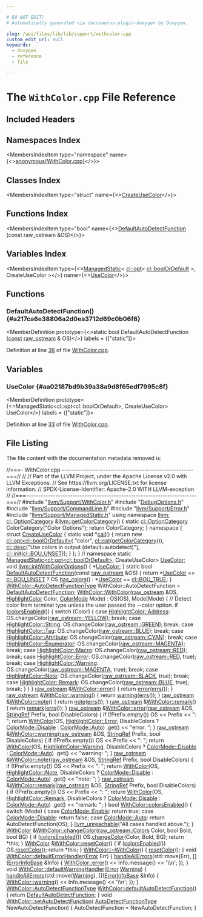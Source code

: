 ```yaml
---

# DO NOT EDIT!
# Automatically generated via docusaurus-plugin-doxygen by Doxygen.

slug: /api/files/lib/lib/support/withcolor-cpp
custom_edit_url: null
keywords:
  - doxygen
  - reference
  - file

---
```





# The `WithColor.cpp` File Reference

<DoxygenPage pluginConfig={pluginConfig}>



## Included Headers

<IncludesList>
<IncludesListItem
  filePath="llvm/Support/WithColor.h"
  permalink="/docs/api/files/include/include/llvm/include/llvm/support/withcolor-h"
  isLocal="true" />
<IncludesListItem
  filePath="DebugOptions.h"
  permalink="/docs/api/files/lib/lib/support/debugoptions-h"
  isLocal="true" />
<IncludesListItem
  filePath="llvm/Support/CommandLine.h"
  permalink="/docs/api/files/include/include/llvm/include/llvm/support/commandline-h"
  isLocal="true" />
<IncludesListItem
  filePath="llvm/Support/Error.h"
  permalink="/docs/api/files/include/include/llvm/include/llvm/support/error-h"
  isLocal="true" />
<IncludesListItem
  filePath="llvm/Support/ManagedStatic.h"
  permalink="/docs/api/files/include/include/llvm/include/llvm/support/managedstatic-h"
  isLocal="true" />
</IncludesList>

## Namespaces Index

<MembersIndex>

<MembersIndexItem
  type="namespace"
  name={<><a href="/docs/api/namespaces/anonymous-withcolor-cpp-">anonymous&#123;WithColor.cpp&#125;</a></>}>
</MembersIndexItem>

</MembersIndex>

## Classes Index

<MembersIndex>

<MembersIndexItem
  type="struct"
  name={<><a href="/docs/api/structs/anonymous-namespace-withcolor-cpp-/createusecolor">CreateUseColor</a></>}>
</MembersIndexItem>

</MembersIndex>

## Functions Index

<MembersIndex>

<MembersIndexItem
  type="bool"
  name={<><a href="#a217ca6e38806a2d0ea3712d69c0b06f6">DefaultAutoDetectFunction</a> (const raw&#95;ostream &amp;OS)</>}>
</MembersIndexItem>

</MembersIndex>

## Variables Index

<MembersIndex>

<MembersIndexItem
  type={<><a href="/docs/api/classes/llvm/managedstatic">ManagedStatic</a>&lt; <a href="/docs/api/classes/llvm/cl/opt">cl::opt</a>&lt; <a href="/docs/api/namespaces/llvm/cl/#a9241f2e42b7587b123c885d7a659ad44">cl::boolOrDefault</a> &gt;, CreateUseColor &gt;</>}
  name={<><a href="#aa02187bd9b39a38a9d8f65edf7995c8f">UseColor</a></>}>
</MembersIndexItem>

</MembersIndex>


<SectionDefinition>

## Functions

### DefaultAutoDetectFunction() {#a217ca6e38806a2d0ea3712d69c0b06f6}

<MemberDefinition
  prototype={<>static bool DefaultAutoDetectFunction (<a href="/docs/api/files/lib/lib/target/lib/target/aarch64/aarch64promoteconstant-cpp/#a90f8350fecae261c25be85d38b451bff">const</a> <a href="/docs/api/classes/llvm/raw-ostream">raw&#95;ostream</a> &amp; OS)</>}
  labels = {["static"]}>

Definition at line <a href="#l00036">36</a> of file <a href="/docs/api/files/lib/lib/support/withcolor-cpp">WithColor.cpp</a>.
</MemberDefinition>

</SectionDefinition>

<SectionDefinition>

## Variables

### UseColor {#aa02187bd9b39a38a9d8f65edf7995c8f}

<MemberDefinition
  prototype={<>ManagedStatic&lt;cl::opt&lt;cl::boolOrDefault&gt;, CreateUseColor&gt; UseColor</>}
  labels = {["static"]}>

Definition at line <a href="#l00033">33</a> of file <a href="/docs/api/files/lib/lib/support/withcolor-cpp">WithColor.cpp</a>.
</MemberDefinition>

</SectionDefinition>

## File Listing

The file content with the documentation metadata removed is:

<ProgramListing>

<Link id="l00001" /><CodeLine lineNumber="1"><span class="doxyHighlightComment">//===- WithColor.cpp ------------------------------------------------------===//</span></CodeLine>
<Link id="l00002" /><CodeLine lineNumber="2"><span class="doxyHighlightComment">//</span></CodeLine>
<Link id="l00003" /><CodeLine lineNumber="3"><span class="doxyHighlightComment">// Part of the LLVM Project, under the Apache License v2.0 with LLVM Exceptions.</span></CodeLine>
<Link id="l00004" /><CodeLine lineNumber="4"><span class="doxyHighlightComment">// See https://llvm.org/LICENSE.txt for license information.</span></CodeLine>
<Link id="l00005" /><CodeLine lineNumber="5"><span class="doxyHighlightComment">// SPDX-License-Identifier: Apache-2.0 WITH LLVM-exception</span></CodeLine>
<Link id="l00006" /><CodeLine lineNumber="6"><span class="doxyHighlightComment">//</span></CodeLine>
<Link id="l00007" /><CodeLine lineNumber="7"><span class="doxyHighlightComment">//===----------------------------------------------------------------------===//</span></CodeLine>
<Link id="l00008" /><CodeLine lineNumber="8"></CodeLine>
<Link id="l00009" /><CodeLine lineNumber="9"><span class="doxyHighlightPreprocessor">#include &quot;<a href="/docs/api/files/include/include/llvm/include/llvm/support/withcolor-h">llvm/Support/WithColor.h</a>&quot;</span></CodeLine>
<Link id="l00010" /><CodeLine lineNumber="10"></CodeLine>
<Link id="l00011" /><CodeLine lineNumber="11"><span class="doxyHighlightPreprocessor">#include &quot;<a href="/docs/api/files/lib/lib/support/debugoptions-h">DebugOptions.h</a>&quot;</span></CodeLine>
<Link id="l00012" /><CodeLine lineNumber="12"></CodeLine>
<Link id="l00013" /><CodeLine lineNumber="13"><span class="doxyHighlightPreprocessor">#include &quot;<a href="/docs/api/files/include/include/llvm/include/llvm/support/commandline-h">llvm/Support/CommandLine.h</a>&quot;</span></CodeLine>
<Link id="l00014" /><CodeLine lineNumber="14"><span class="doxyHighlightPreprocessor">#include &quot;<a href="/docs/api/files/include/include/llvm/include/llvm/support/error-h">llvm/Support/Error.h</a>&quot;</span></CodeLine>
<Link id="l00015" /><CodeLine lineNumber="15"><span class="doxyHighlightPreprocessor">#include &quot;<a href="/docs/api/files/include/include/llvm/include/llvm/support/managedstatic-h">llvm/Support/ManagedStatic.h</a>&quot;</span></CodeLine>
<Link id="l00016" /><CodeLine lineNumber="16"></CodeLine>
<Link id="l00017" /><CodeLine lineNumber="17"><span class="doxyHighlightKeyword">using namespace </span><span class="doxyHighlight"><a href="/docs/api/namespaces/llvm">llvm</a>;</span></CodeLine>
<Link id="l00018" /><CodeLine lineNumber="18"></CodeLine>
<Link id="l00019" /><CodeLine lineNumber="19" lineLink="/docs/api/namespaces/llvm/#a34af77dee4cbfea71a87d6a6e7a6acd1"><span class="doxyHighlight"><a href="/docs/api/classes/llvm/cl/optioncategory">cl::OptionCategory</a> &amp;<a href="/docs/api/namespaces/llvm/#a34af77dee4cbfea71a87d6a6e7a6acd1">llvm::getColorCategory</a>() &#123;</span></CodeLine>
<Link id="l00020" /><CodeLine lineNumber="20"><span class="doxyHighlight">  </span><span class="doxyHighlightKeyword">static</span><span class="doxyHighlight"> <a href="/docs/api/classes/llvm/cl/optioncategory">cl::OptionCategory</a> ColorCategory(</span><span class="doxyHighlightStringLiteral">&quot;Color Options&quot;</span><span class="doxyHighlight">);</span></CodeLine>
<Link id="l00021" /><CodeLine lineNumber="21"><span class="doxyHighlight">  </span><span class="doxyHighlightKeywordFlow">return</span><span class="doxyHighlight"> ColorCategory;</span></CodeLine>
<Link id="l00022" /><CodeLine lineNumber="22"><span class="doxyHighlight">&#125;</span></CodeLine>
<Link id="l00023" /><CodeLine lineNumber="23" lineLink="/docs/api/namespaces/anonymous-withcolor-cpp-"><span class="doxyHighlightKeyword">namespace </span><span class="doxyHighlight">&#123;</span></CodeLine>
<Link id="l00024" /><CodeLine lineNumber="24" lineLink="/docs/api/structs/anonymous-namespace-withcolor-cpp-/createusecolor"><span class="doxyHighlightKeyword">struct </span><span class="doxyHighlight"><a href="/docs/api/structs/anonymous-namespace-withcolor-cpp-/createusecolor">CreateUseColor</a> &#123;</span></CodeLine>
<Link id="l00025" /><CodeLine lineNumber="25" lineLink="/docs/api/structs/anonymous-namespace-withcolor-cpp-/createusecolor/#a8b3251ad3af87589ab058b1f160914fd"><span class="doxyHighlight">  </span><span class="doxyHighlightKeyword">static</span><span class="doxyHighlight"> </span><span class="doxyHighlightKeywordType">void</span><span class="doxyHighlight"> &#42;<a href="/docs/api/structs/anonymous-namespace-withcolor-cpp-/createusecolor/#a8b3251ad3af87589ab058b1f160914fd">call</a>() &#123;</span></CodeLine>
<Link id="l00026" /><CodeLine lineNumber="26"><span class="doxyHighlight">    </span><span class="doxyHighlightKeywordFlow">return</span><span class="doxyHighlight"> </span><span class="doxyHighlightKeyword">new</span><span class="doxyHighlight"> <a href="/docs/api/classes/llvm/cl/opt">cl::opt&lt;cl::boolOrDefault&gt;</a>(</span></CodeLine>
<Link id="l00027" /><CodeLine lineNumber="27"><span class="doxyHighlight">        </span><span class="doxyHighlightStringLiteral">&quot;color&quot;</span><span class="doxyHighlight">, <a href="/docs/api/structs/llvm/cl/cat">cl::cat</a>(<a href="/docs/api/namespaces/llvm/#a34af77dee4cbfea71a87d6a6e7a6acd1">getColorCategory</a>()),</span></CodeLine>
<Link id="l00028" /><CodeLine lineNumber="28"><span class="doxyHighlight">        <a href="/docs/api/structs/llvm/cl/desc">cl::desc</a>(</span><span class="doxyHighlightStringLiteral">&quot;Use colors in output (default=autodetect)&quot;</span><span class="doxyHighlight">),</span></CodeLine>
<Link id="l00029" /><CodeLine lineNumber="29"><span class="doxyHighlight">        <a href="/docs/api/namespaces/llvm/cl/#ac12e6a8f3a1b511f0dee2ed6de0ae806">cl::init</a>(<a href="/docs/api/namespaces/llvm/cl/#a9241f2e42b7587b123c885d7a659ad44aa5bd521ebe67ddf0e90f1a9e540a6d43">cl::BOU&#95;UNSET</a>));</span></CodeLine>
<Link id="l00030" /><CodeLine lineNumber="30"><span class="doxyHighlight">  &#125;</span></CodeLine>
<Link id="l00031" /><CodeLine lineNumber="31"><span class="doxyHighlight">&#125;;</span></CodeLine>
<Link id="l00032" /><CodeLine lineNumber="32"><span class="doxyHighlight">&#125; </span><span class="doxyHighlightComment">// namespace</span></CodeLine>
<Link id="l00033" /><CodeLine lineNumber="33" lineLink="#aa02187bd9b39a38a9d8f65edf7995c8f"><span class="doxyHighlightKeyword">static</span><span class="doxyHighlight"> <a href="/docs/api/classes/llvm/managedstatic">ManagedStatic&lt;cl::opt&lt;cl::boolOrDefault&gt;</a>, CreateUseColor&gt; <a href="#aa02187bd9b39a38a9d8f65edf7995c8f">UseColor</a>;</span></CodeLine>
<Link id="l00034" /><CodeLine lineNumber="34" lineLink="/docs/api/namespaces/llvm/#a0739379f5a2348f4a22afcfa79f7a41b"><span class="doxyHighlightKeywordType">void</span><span class="doxyHighlight"> <a href="/docs/api/namespaces/llvm/#a0739379f5a2348f4a22afcfa79f7a41b">llvm::initWithColorOptions</a>() &#123; &#42;<a href="#aa02187bd9b39a38a9d8f65edf7995c8f">UseColor</a>; &#125;</span></CodeLine>
<Link id="l00035" /><CodeLine lineNumber="35"></CodeLine>
<Link id="l00036" /><CodeLine lineNumber="36" lineLink="#a217ca6e38806a2d0ea3712d69c0b06f6"><span class="doxyHighlightKeyword">static</span><span class="doxyHighlight"> </span><span class="doxyHighlightKeywordType">bool</span><span class="doxyHighlight"> <a href="#a217ca6e38806a2d0ea3712d69c0b06f6">DefaultAutoDetectFunction</a>(</span><span class="doxyHighlightKeyword">const</span><span class="doxyHighlight"> <a href="/docs/api/classes/llvm/raw-ostream">raw&#95;ostream</a> &amp;OS) &#123;</span></CodeLine>
<Link id="l00037" /><CodeLine lineNumber="37"><span class="doxyHighlight">  </span><span class="doxyHighlightKeywordFlow">return</span><span class="doxyHighlight"> &#42;<a href="#aa02187bd9b39a38a9d8f65edf7995c8f">UseColor</a> == <a href="/docs/api/namespaces/llvm/cl/#a9241f2e42b7587b123c885d7a659ad44aa5bd521ebe67ddf0e90f1a9e540a6d43">cl::BOU&#95;UNSET</a> ? OS.<a href="/docs/api/classes/llvm/raw-ostream/#ae5c85e2158de685ed0c287a13c07ea49">has&#95;colors</a>()</span></CodeLine>
<Link id="l00038" /><CodeLine lineNumber="38"><span class="doxyHighlight">                                    : &#42;<a href="#aa02187bd9b39a38a9d8f65edf7995c8f">UseColor</a> == <a href="/docs/api/namespaces/llvm/cl/#a9241f2e42b7587b123c885d7a659ad44ad7c4bd83c337c86d34f6c2d8eba1e736">cl::BOU&#95;TRUE</a>;</span></CodeLine>
<Link id="l00039" /><CodeLine lineNumber="39"><span class="doxyHighlight">&#125;</span></CodeLine>
<Link id="l00040" /><CodeLine lineNumber="40"></CodeLine>
<Link id="l00041" /><CodeLine lineNumber="41"><span class="doxyHighlight"><a href="/docs/api/classes/llvm/withcolor/#a5f76e2d718b584bd59ec66a543c72751">WithColor::AutoDetectFunctionType</a> WithColor::AutoDetectFunction =</span></CodeLine>
<Link id="l00042" /><CodeLine lineNumber="42"><span class="doxyHighlight">    <a href="#a217ca6e38806a2d0ea3712d69c0b06f6">DefaultAutoDetectFunction</a>;</span></CodeLine>
<Link id="l00043" /><CodeLine lineNumber="43"></CodeLine>
<Link id="l00044" /><CodeLine lineNumber="44" lineLink="/docs/api/classes/llvm/withcolor/#a0b7d62735f94b418859340f4949299bf"><span class="doxyHighlight"><a href="/docs/api/classes/llvm/withcolor/#a0b7d62735f94b418859340f4949299bf">WithColor::WithColor</a>(<a href="/docs/api/classes/llvm/raw-ostream">raw&#95;ostream</a> &amp;OS, <a href="/docs/api/namespaces/llvm/#ac226f3d2b9ca090171a8e0a8cb92c343">HighlightColor</a> Color, <a href="/docs/api/namespaces/llvm/#afdccf3ff7a8dfaa084b07c1fb417bbe2">ColorMode</a> Mode)</span></CodeLine>
<Link id="l00045" /><CodeLine lineNumber="45"><span class="doxyHighlight">    : OS(OS), Mode(Mode) &#123;</span></CodeLine>
<Link id="l00046" /><CodeLine lineNumber="46"><span class="doxyHighlight">  </span><span class="doxyHighlightComment">// Detect color from terminal type unless the user passed the --color option.</span></CodeLine>
<Link id="l00047" /><CodeLine lineNumber="47"><span class="doxyHighlight">  </span><span class="doxyHighlightKeywordFlow">if</span><span class="doxyHighlight"> (<a href="/docs/api/classes/llvm/withcolor/#a119ef8d948bd6e2bf01db3c5e6b772f7">colorsEnabled</a>()) &#123;</span></CodeLine>
<Link id="l00048" /><CodeLine lineNumber="48"><span class="doxyHighlight">    </span><span class="doxyHighlightKeywordFlow">switch</span><span class="doxyHighlight"> (Color) &#123;</span></CodeLine>
<Link id="l00049" /><CodeLine lineNumber="49"><span class="doxyHighlight">    </span><span class="doxyHighlightKeywordFlow">case</span><span class="doxyHighlight"> <a href="/docs/api/namespaces/llvm/#ac226f3d2b9ca090171a8e0a8cb92c343add7bf230fde8d4836917806aff6a6b27">HighlightColor::Address</a>:</span></CodeLine>
<Link id="l00050" /><CodeLine lineNumber="50"><span class="doxyHighlight">      OS.changeColor(<a href="/docs/api/classes/llvm/raw-ostream/#a026561b02ba397a040ff1e681d2fb0ae">raw&#95;ostream::YELLOW</a>);</span></CodeLine>
<Link id="l00051" /><CodeLine lineNumber="51"><span class="doxyHighlight">      </span><span class="doxyHighlightKeywordFlow">break</span><span class="doxyHighlight">;</span></CodeLine>
<Link id="l00052" /><CodeLine lineNumber="52"><span class="doxyHighlight">    </span><span class="doxyHighlightKeywordFlow">case</span><span class="doxyHighlight"> <a href="/docs/api/namespaces/llvm/#ac226f3d2b9ca090171a8e0a8cb92c343a27118326006d3829667a400ad23d5d98">HighlightColor::String</a>:</span></CodeLine>
<Link id="l00053" /><CodeLine lineNumber="53"><span class="doxyHighlight">      OS.changeColor(<a href="/docs/api/classes/llvm/raw-ostream/#ae56223ff7592f05301a6b496ae46299c">raw&#95;ostream::GREEN</a>);</span></CodeLine>
<Link id="l00054" /><CodeLine lineNumber="54"><span class="doxyHighlight">      </span><span class="doxyHighlightKeywordFlow">break</span><span class="doxyHighlight">;</span></CodeLine>
<Link id="l00055" /><CodeLine lineNumber="55"><span class="doxyHighlight">    </span><span class="doxyHighlightKeywordFlow">case</span><span class="doxyHighlight"> <a href="/docs/api/namespaces/llvm/#ac226f3d2b9ca090171a8e0a8cb92c343ac101058e7ea21bbbf2a5ac893088e90b">HighlightColor::Tag</a>:</span></CodeLine>
<Link id="l00056" /><CodeLine lineNumber="56"><span class="doxyHighlight">      OS.changeColor(<a href="/docs/api/classes/llvm/raw-ostream/#a63c9d9dc86ce5675ba81e57258408628">raw&#95;ostream::BLUE</a>);</span></CodeLine>
<Link id="l00057" /><CodeLine lineNumber="57"><span class="doxyHighlight">      </span><span class="doxyHighlightKeywordFlow">break</span><span class="doxyHighlight">;</span></CodeLine>
<Link id="l00058" /><CodeLine lineNumber="58"><span class="doxyHighlight">    </span><span class="doxyHighlightKeywordFlow">case</span><span class="doxyHighlight"> <a href="/docs/api/namespaces/llvm/#ac226f3d2b9ca090171a8e0a8cb92c343af2bbdf9f72c085adc4d0404e370f0f4c">HighlightColor::Attribute</a>:</span></CodeLine>
<Link id="l00059" /><CodeLine lineNumber="59"><span class="doxyHighlight">      OS.changeColor(<a href="/docs/api/classes/llvm/raw-ostream/#a1b89c1fc567cf8889baeccead5083434">raw&#95;ostream::CYAN</a>);</span></CodeLine>
<Link id="l00060" /><CodeLine lineNumber="60"><span class="doxyHighlight">      </span><span class="doxyHighlightKeywordFlow">break</span><span class="doxyHighlight">;</span></CodeLine>
<Link id="l00061" /><CodeLine lineNumber="61"><span class="doxyHighlight">    </span><span class="doxyHighlightKeywordFlow">case</span><span class="doxyHighlight"> <a href="/docs/api/namespaces/llvm/#ac226f3d2b9ca090171a8e0a8cb92c343a30309b565fa53a27f30668e22f7cf058">HighlightColor::Enumerator</a>:</span></CodeLine>
<Link id="l00062" /><CodeLine lineNumber="62"><span class="doxyHighlight">      OS.changeColor(<a href="/docs/api/classes/llvm/raw-ostream/#abab3a5904ddc74e76f0a8021d383866f">raw&#95;ostream::MAGENTA</a>);</span></CodeLine>
<Link id="l00063" /><CodeLine lineNumber="63"><span class="doxyHighlight">      </span><span class="doxyHighlightKeywordFlow">break</span><span class="doxyHighlight">;</span></CodeLine>
<Link id="l00064" /><CodeLine lineNumber="64"><span class="doxyHighlight">    </span><span class="doxyHighlightKeywordFlow">case</span><span class="doxyHighlight"> <a href="/docs/api/namespaces/llvm/#ac226f3d2b9ca090171a8e0a8cb92c343a4374cf34c5d58482ffae982196bd2114">HighlightColor::Macro</a>:</span></CodeLine>
<Link id="l00065" /><CodeLine lineNumber="65"><span class="doxyHighlight">      OS.changeColor(<a href="/docs/api/classes/llvm/raw-ostream/#ae7b7856e1bc7aea739f05e4d65d5276b">raw&#95;ostream::RED</a>);</span></CodeLine>
<Link id="l00066" /><CodeLine lineNumber="66"><span class="doxyHighlight">      </span><span class="doxyHighlightKeywordFlow">break</span><span class="doxyHighlight">;</span></CodeLine>
<Link id="l00067" /><CodeLine lineNumber="67"><span class="doxyHighlight">    </span><span class="doxyHighlightKeywordFlow">case</span><span class="doxyHighlight"> <a href="/docs/api/namespaces/llvm/#ac226f3d2b9ca090171a8e0a8cb92c343a902b0d55fddef6f8d651fe1035b7d4bd">HighlightColor::Error</a>:</span></CodeLine>
<Link id="l00068" /><CodeLine lineNumber="68"><span class="doxyHighlight">      OS.changeColor(<a href="/docs/api/classes/llvm/raw-ostream/#ae7b7856e1bc7aea739f05e4d65d5276b">raw&#95;ostream::RED</a>, </span><span class="doxyHighlightKeyword">true</span><span class="doxyHighlight">);</span></CodeLine>
<Link id="l00069" /><CodeLine lineNumber="69"><span class="doxyHighlight">      </span><span class="doxyHighlightKeywordFlow">break</span><span class="doxyHighlight">;</span></CodeLine>
<Link id="l00070" /><CodeLine lineNumber="70"><span class="doxyHighlight">    </span><span class="doxyHighlightKeywordFlow">case</span><span class="doxyHighlight"> <a href="/docs/api/namespaces/llvm/#ac226f3d2b9ca090171a8e0a8cb92c343a0eaadb4fcb48a0a0ed7bc9868be9fbaa">HighlightColor::Warning</a>:</span></CodeLine>
<Link id="l00071" /><CodeLine lineNumber="71"><span class="doxyHighlight">      OS.changeColor(<a href="/docs/api/classes/llvm/raw-ostream/#abab3a5904ddc74e76f0a8021d383866f">raw&#95;ostream::MAGENTA</a>, </span><span class="doxyHighlightKeyword">true</span><span class="doxyHighlight">);</span></CodeLine>
<Link id="l00072" /><CodeLine lineNumber="72"><span class="doxyHighlight">      </span><span class="doxyHighlightKeywordFlow">break</span><span class="doxyHighlight">;</span></CodeLine>
<Link id="l00073" /><CodeLine lineNumber="73"><span class="doxyHighlight">    </span><span class="doxyHighlightKeywordFlow">case</span><span class="doxyHighlight"> <a href="/docs/api/namespaces/llvm/#ac226f3d2b9ca090171a8e0a8cb92c343a3b0649c72650c313a357338dcdfb64ec">HighlightColor::Note</a>:</span></CodeLine>
<Link id="l00074" /><CodeLine lineNumber="74"><span class="doxyHighlight">      OS.changeColor(<a href="/docs/api/classes/llvm/raw-ostream/#ad7fa72c34a893a70df723e8c90410864">raw&#95;ostream::BLACK</a>, </span><span class="doxyHighlightKeyword">true</span><span class="doxyHighlight">);</span></CodeLine>
<Link id="l00075" /><CodeLine lineNumber="75"><span class="doxyHighlight">      </span><span class="doxyHighlightKeywordFlow">break</span><span class="doxyHighlight">;</span></CodeLine>
<Link id="l00076" /><CodeLine lineNumber="76"><span class="doxyHighlight">    </span><span class="doxyHighlightKeywordFlow">case</span><span class="doxyHighlight"> <a href="/docs/api/namespaces/llvm/#ac226f3d2b9ca090171a8e0a8cb92c343a91921ada405fd6ba65dff028df047cb6">HighlightColor::Remark</a>:</span></CodeLine>
<Link id="l00077" /><CodeLine lineNumber="77"><span class="doxyHighlight">      OS.changeColor(<a href="/docs/api/classes/llvm/raw-ostream/#a63c9d9dc86ce5675ba81e57258408628">raw&#95;ostream::BLUE</a>, </span><span class="doxyHighlightKeyword">true</span><span class="doxyHighlight">);</span></CodeLine>
<Link id="l00078" /><CodeLine lineNumber="78"><span class="doxyHighlight">      </span><span class="doxyHighlightKeywordFlow">break</span><span class="doxyHighlight">;</span></CodeLine>
<Link id="l00079" /><CodeLine lineNumber="79"><span class="doxyHighlight">    &#125;</span></CodeLine>
<Link id="l00080" /><CodeLine lineNumber="80"><span class="doxyHighlight">  &#125;</span></CodeLine>
<Link id="l00081" /><CodeLine lineNumber="81"><span class="doxyHighlight">&#125;</span></CodeLine>
<Link id="l00082" /><CodeLine lineNumber="82"></CodeLine>
<Link id="l00083" /><CodeLine lineNumber="83" lineLink="/docs/api/classes/llvm/withcolor/#a59d59f7f8aa89b08f44ad6a87e8ebb1a"><span class="doxyHighlight"><a href="/docs/api/classes/llvm/raw-ostream">raw&#95;ostream</a> &amp;<a href="/docs/api/classes/llvm/withcolor/#a59d59f7f8aa89b08f44ad6a87e8ebb1a">WithColor::error</a>() &#123; </span><span class="doxyHighlightKeywordFlow">return</span><span class="doxyHighlight"> <a href="/docs/api/classes/llvm/withcolor/#a59d59f7f8aa89b08f44ad6a87e8ebb1a">error</a>(<a href="/docs/api/namespaces/llvm/#a9a7b5c68c90f85baaedaa854cc5002cc">errs</a>()); &#125;</span></CodeLine>
<Link id="l00084" /><CodeLine lineNumber="84"></CodeLine>
<Link id="l00085" /><CodeLine lineNumber="85" lineLink="/docs/api/classes/llvm/withcolor/#a237ad6eae22f6b2746a542c02d309a5b"><span class="doxyHighlight"><a href="/docs/api/classes/llvm/raw-ostream">raw&#95;ostream</a> &amp;<a href="/docs/api/classes/llvm/withcolor/#a237ad6eae22f6b2746a542c02d309a5b">WithColor::warning</a>() &#123; </span><span class="doxyHighlightKeywordFlow">return</span><span class="doxyHighlight"> <a href="/docs/api/classes/llvm/withcolor/#a237ad6eae22f6b2746a542c02d309a5b">warning</a>(<a href="/docs/api/namespaces/llvm/#a9a7b5c68c90f85baaedaa854cc5002cc">errs</a>()); &#125;</span></CodeLine>
<Link id="l00086" /><CodeLine lineNumber="86"></CodeLine>
<Link id="l00087" /><CodeLine lineNumber="87" lineLink="/docs/api/classes/llvm/withcolor/#ab5313a760f20fc53b44cc8dbabfd1ae1"><span class="doxyHighlight"><a href="/docs/api/classes/llvm/raw-ostream">raw&#95;ostream</a> &amp;<a href="/docs/api/classes/llvm/withcolor/#ab5313a760f20fc53b44cc8dbabfd1ae1">WithColor::note</a>() &#123; </span><span class="doxyHighlightKeywordFlow">return</span><span class="doxyHighlight"> <a href="/docs/api/classes/llvm/withcolor/#ab5313a760f20fc53b44cc8dbabfd1ae1">note</a>(<a href="/docs/api/namespaces/llvm/#a9a7b5c68c90f85baaedaa854cc5002cc">errs</a>()); &#125;</span></CodeLine>
<Link id="l00088" /><CodeLine lineNumber="88"></CodeLine>
<Link id="l00089" /><CodeLine lineNumber="89" lineLink="/docs/api/classes/llvm/withcolor/#afdcd08052180c0b87e06a2808b062c01"><span class="doxyHighlight"><a href="/docs/api/classes/llvm/raw-ostream">raw&#95;ostream</a> &amp;<a href="/docs/api/classes/llvm/withcolor/#afdcd08052180c0b87e06a2808b062c01">WithColor::remark</a>() &#123; </span><span class="doxyHighlightKeywordFlow">return</span><span class="doxyHighlight"> <a href="/docs/api/classes/llvm/withcolor/#afdcd08052180c0b87e06a2808b062c01">remark</a>(<a href="/docs/api/namespaces/llvm/#a9a7b5c68c90f85baaedaa854cc5002cc">errs</a>()); &#125;</span></CodeLine>
<Link id="l00090" /><CodeLine lineNumber="90"></CodeLine>
<Link id="l00091" /><CodeLine lineNumber="91" lineLink="/docs/api/classes/llvm/withcolor/#a5254e7538d6a07134ed56800efc14a39"><span class="doxyHighlight"><a href="/docs/api/classes/llvm/raw-ostream">raw&#95;ostream</a> &amp;<a href="/docs/api/classes/llvm/withcolor/#a59d59f7f8aa89b08f44ad6a87e8ebb1a">WithColor::error</a>(<a href="/docs/api/classes/llvm/raw-ostream">raw&#95;ostream</a> &amp;OS, <a href="/docs/api/classes/llvm/stringref">StringRef</a> Prefix,</span></CodeLine>
<Link id="l00092" /><CodeLine lineNumber="92"><span class="doxyHighlight">                              </span><span class="doxyHighlightKeywordType">bool</span><span class="doxyHighlight"> DisableColors) &#123;</span></CodeLine>
<Link id="l00093" /><CodeLine lineNumber="93"><span class="doxyHighlight">  </span><span class="doxyHighlightKeywordFlow">if</span><span class="doxyHighlight"> (!Prefix.empty())</span></CodeLine>
<Link id="l00094" /><CodeLine lineNumber="94"><span class="doxyHighlight">    OS &lt;&lt; Prefix &lt;&lt; </span><span class="doxyHighlightStringLiteral">&quot;: &quot;</span><span class="doxyHighlight">;</span></CodeLine>
<Link id="l00095" /><CodeLine lineNumber="95"><span class="doxyHighlight">  </span><span class="doxyHighlightKeywordFlow">return</span><span class="doxyHighlight"> <a href="/docs/api/classes/llvm/withcolor/#a0b7d62735f94b418859340f4949299bf">WithColor</a>(OS, <a href="/docs/api/namespaces/llvm/#ac226f3d2b9ca090171a8e0a8cb92c343a902b0d55fddef6f8d651fe1035b7d4bd">HighlightColor::Error</a>,</span></CodeLine>
<Link id="l00096" /><CodeLine lineNumber="96"><span class="doxyHighlight">                   DisableColors ? <a href="/docs/api/namespaces/llvm/#afdccf3ff7a8dfaa084b07c1fb417bbe2abcfaccebf745acfd5e75351095a5394a">ColorMode::Disable</a> : <a href="/docs/api/namespaces/llvm/#afdccf3ff7a8dfaa084b07c1fb417bbe2a06b9281e396db002010bde1de57262eb">ColorMode::Auto</a>)</span></CodeLine>
<Link id="l00097" /><CodeLine lineNumber="97"><span class="doxyHighlight">             .get()</span></CodeLine>
<Link id="l00098" /><CodeLine lineNumber="98"><span class="doxyHighlight">         &lt;&lt; </span><span class="doxyHighlightStringLiteral">&quot;error: &quot;</span><span class="doxyHighlight">;</span></CodeLine>
<Link id="l00099" /><CodeLine lineNumber="99"><span class="doxyHighlight">&#125;</span></CodeLine>
<Link id="l00100" /><CodeLine lineNumber="100"></CodeLine>
<Link id="l00101" /><CodeLine lineNumber="101" lineLink="/docs/api/classes/llvm/withcolor/#ade51780899828c5352637d84d847a2b1"><span class="doxyHighlight"><a href="/docs/api/classes/llvm/raw-ostream">raw&#95;ostream</a> &amp;<a href="/docs/api/classes/llvm/withcolor/#a237ad6eae22f6b2746a542c02d309a5b">WithColor::warning</a>(<a href="/docs/api/classes/llvm/raw-ostream">raw&#95;ostream</a> &amp;OS, <a href="/docs/api/classes/llvm/stringref">StringRef</a> Prefix,</span></CodeLine>
<Link id="l00102" /><CodeLine lineNumber="102"><span class="doxyHighlight">                                </span><span class="doxyHighlightKeywordType">bool</span><span class="doxyHighlight"> DisableColors) &#123;</span></CodeLine>
<Link id="l00103" /><CodeLine lineNumber="103"><span class="doxyHighlight">  </span><span class="doxyHighlightKeywordFlow">if</span><span class="doxyHighlight"> (!Prefix.empty())</span></CodeLine>
<Link id="l00104" /><CodeLine lineNumber="104"><span class="doxyHighlight">    OS &lt;&lt; Prefix &lt;&lt; </span><span class="doxyHighlightStringLiteral">&quot;: &quot;</span><span class="doxyHighlight">;</span></CodeLine>
<Link id="l00105" /><CodeLine lineNumber="105"><span class="doxyHighlight">  </span><span class="doxyHighlightKeywordFlow">return</span><span class="doxyHighlight"> <a href="/docs/api/classes/llvm/withcolor/#a0b7d62735f94b418859340f4949299bf">WithColor</a>(OS, <a href="/docs/api/namespaces/llvm/#ac226f3d2b9ca090171a8e0a8cb92c343a0eaadb4fcb48a0a0ed7bc9868be9fbaa">HighlightColor::Warning</a>,</span></CodeLine>
<Link id="l00106" /><CodeLine lineNumber="106"><span class="doxyHighlight">                   DisableColors ? <a href="/docs/api/namespaces/llvm/#afdccf3ff7a8dfaa084b07c1fb417bbe2abcfaccebf745acfd5e75351095a5394a">ColorMode::Disable</a> : <a href="/docs/api/namespaces/llvm/#afdccf3ff7a8dfaa084b07c1fb417bbe2a06b9281e396db002010bde1de57262eb">ColorMode::Auto</a>)</span></CodeLine>
<Link id="l00107" /><CodeLine lineNumber="107"><span class="doxyHighlight">             .get()</span></CodeLine>
<Link id="l00108" /><CodeLine lineNumber="108"><span class="doxyHighlight">         &lt;&lt; </span><span class="doxyHighlightStringLiteral">&quot;warning: &quot;</span><span class="doxyHighlight">;</span></CodeLine>
<Link id="l00109" /><CodeLine lineNumber="109"><span class="doxyHighlight">&#125;</span></CodeLine>
<Link id="l00110" /><CodeLine lineNumber="110"></CodeLine>
<Link id="l00111" /><CodeLine lineNumber="111" lineLink="/docs/api/classes/llvm/withcolor/#a028b04cefc83e8374898708f803b0242"><span class="doxyHighlight"><a href="/docs/api/classes/llvm/raw-ostream">raw&#95;ostream</a> &amp;<a href="/docs/api/classes/llvm/withcolor/#ab5313a760f20fc53b44cc8dbabfd1ae1">WithColor::note</a>(<a href="/docs/api/classes/llvm/raw-ostream">raw&#95;ostream</a> &amp;OS, <a href="/docs/api/classes/llvm/stringref">StringRef</a> Prefix,</span></CodeLine>
<Link id="l00112" /><CodeLine lineNumber="112"><span class="doxyHighlight">                             </span><span class="doxyHighlightKeywordType">bool</span><span class="doxyHighlight"> DisableColors) &#123;</span></CodeLine>
<Link id="l00113" /><CodeLine lineNumber="113"><span class="doxyHighlight">  </span><span class="doxyHighlightKeywordFlow">if</span><span class="doxyHighlight"> (!Prefix.empty())</span></CodeLine>
<Link id="l00114" /><CodeLine lineNumber="114"><span class="doxyHighlight">    OS &lt;&lt; Prefix &lt;&lt; </span><span class="doxyHighlightStringLiteral">&quot;: &quot;</span><span class="doxyHighlight">;</span></CodeLine>
<Link id="l00115" /><CodeLine lineNumber="115"><span class="doxyHighlight">  </span><span class="doxyHighlightKeywordFlow">return</span><span class="doxyHighlight"> <a href="/docs/api/classes/llvm/withcolor/#a0b7d62735f94b418859340f4949299bf">WithColor</a>(OS, <a href="/docs/api/namespaces/llvm/#ac226f3d2b9ca090171a8e0a8cb92c343a3b0649c72650c313a357338dcdfb64ec">HighlightColor::Note</a>,</span></CodeLine>
<Link id="l00116" /><CodeLine lineNumber="116"><span class="doxyHighlight">                   DisableColors ? <a href="/docs/api/namespaces/llvm/#afdccf3ff7a8dfaa084b07c1fb417bbe2abcfaccebf745acfd5e75351095a5394a">ColorMode::Disable</a> : <a href="/docs/api/namespaces/llvm/#afdccf3ff7a8dfaa084b07c1fb417bbe2a06b9281e396db002010bde1de57262eb">ColorMode::Auto</a>)</span></CodeLine>
<Link id="l00117" /><CodeLine lineNumber="117"><span class="doxyHighlight">             .get()</span></CodeLine>
<Link id="l00118" /><CodeLine lineNumber="118"><span class="doxyHighlight">         &lt;&lt; </span><span class="doxyHighlightStringLiteral">&quot;note: &quot;</span><span class="doxyHighlight">;</span></CodeLine>
<Link id="l00119" /><CodeLine lineNumber="119"><span class="doxyHighlight">&#125;</span></CodeLine>
<Link id="l00120" /><CodeLine lineNumber="120"></CodeLine>
<Link id="l00121" /><CodeLine lineNumber="121" lineLink="/docs/api/classes/llvm/withcolor/#a9f22bc56f93bc45e4dbd5ecf1daa1746"><span class="doxyHighlight"><a href="/docs/api/classes/llvm/raw-ostream">raw&#95;ostream</a> &amp;<a href="/docs/api/classes/llvm/withcolor/#afdcd08052180c0b87e06a2808b062c01">WithColor::remark</a>(<a href="/docs/api/classes/llvm/raw-ostream">raw&#95;ostream</a> &amp;OS, <a href="/docs/api/classes/llvm/stringref">StringRef</a> Prefix,</span></CodeLine>
<Link id="l00122" /><CodeLine lineNumber="122"><span class="doxyHighlight">                               </span><span class="doxyHighlightKeywordType">bool</span><span class="doxyHighlight"> DisableColors) &#123;</span></CodeLine>
<Link id="l00123" /><CodeLine lineNumber="123"><span class="doxyHighlight">  </span><span class="doxyHighlightKeywordFlow">if</span><span class="doxyHighlight"> (!Prefix.empty())</span></CodeLine>
<Link id="l00124" /><CodeLine lineNumber="124"><span class="doxyHighlight">    OS &lt;&lt; Prefix &lt;&lt; </span><span class="doxyHighlightStringLiteral">&quot;: &quot;</span><span class="doxyHighlight">;</span></CodeLine>
<Link id="l00125" /><CodeLine lineNumber="125"><span class="doxyHighlight">  </span><span class="doxyHighlightKeywordFlow">return</span><span class="doxyHighlight"> <a href="/docs/api/classes/llvm/withcolor/#a0b7d62735f94b418859340f4949299bf">WithColor</a>(OS, <a href="/docs/api/namespaces/llvm/#ac226f3d2b9ca090171a8e0a8cb92c343a91921ada405fd6ba65dff028df047cb6">HighlightColor::Remark</a>,</span></CodeLine>
<Link id="l00126" /><CodeLine lineNumber="126"><span class="doxyHighlight">                   DisableColors ? <a href="/docs/api/namespaces/llvm/#afdccf3ff7a8dfaa084b07c1fb417bbe2abcfaccebf745acfd5e75351095a5394a">ColorMode::Disable</a> : <a href="/docs/api/namespaces/llvm/#afdccf3ff7a8dfaa084b07c1fb417bbe2a06b9281e396db002010bde1de57262eb">ColorMode::Auto</a>)</span></CodeLine>
<Link id="l00127" /><CodeLine lineNumber="127"><span class="doxyHighlight">             .get()</span></CodeLine>
<Link id="l00128" /><CodeLine lineNumber="128"><span class="doxyHighlight">         &lt;&lt; </span><span class="doxyHighlightStringLiteral">&quot;remark: &quot;</span><span class="doxyHighlight">;</span></CodeLine>
<Link id="l00129" /><CodeLine lineNumber="129"><span class="doxyHighlight">&#125;</span></CodeLine>
<Link id="l00130" /><CodeLine lineNumber="130"></CodeLine>
<Link id="l00131" /><CodeLine lineNumber="131" lineLink="/docs/api/classes/llvm/withcolor/#a119ef8d948bd6e2bf01db3c5e6b772f7"><span class="doxyHighlightKeywordType">bool</span><span class="doxyHighlight"> <a href="/docs/api/classes/llvm/withcolor/#a119ef8d948bd6e2bf01db3c5e6b772f7">WithColor::colorsEnabled</a>() &#123;</span></CodeLine>
<Link id="l00132" /><CodeLine lineNumber="132"><span class="doxyHighlight">  </span><span class="doxyHighlightKeywordFlow">switch</span><span class="doxyHighlight"> (Mode) &#123;</span></CodeLine>
<Link id="l00133" /><CodeLine lineNumber="133"><span class="doxyHighlight">  </span><span class="doxyHighlightKeywordFlow">case</span><span class="doxyHighlight"> <a href="/docs/api/namespaces/llvm/#afdccf3ff7a8dfaa084b07c1fb417bbe2a2faec1f9f8cc7f8f40d521c4dd574f49">ColorMode::Enable</a>:</span></CodeLine>
<Link id="l00134" /><CodeLine lineNumber="134"><span class="doxyHighlight">    </span><span class="doxyHighlightKeywordFlow">return</span><span class="doxyHighlight"> </span><span class="doxyHighlightKeyword">true</span><span class="doxyHighlight">;</span></CodeLine>
<Link id="l00135" /><CodeLine lineNumber="135"><span class="doxyHighlight">  </span><span class="doxyHighlightKeywordFlow">case</span><span class="doxyHighlight"> <a href="/docs/api/namespaces/llvm/#afdccf3ff7a8dfaa084b07c1fb417bbe2abcfaccebf745acfd5e75351095a5394a">ColorMode::Disable</a>:</span></CodeLine>
<Link id="l00136" /><CodeLine lineNumber="136"><span class="doxyHighlight">    </span><span class="doxyHighlightKeywordFlow">return</span><span class="doxyHighlight"> </span><span class="doxyHighlightKeyword">false</span><span class="doxyHighlight">;</span></CodeLine>
<Link id="l00137" /><CodeLine lineNumber="137"><span class="doxyHighlight">  </span><span class="doxyHighlightKeywordFlow">case</span><span class="doxyHighlight"> <a href="/docs/api/namespaces/llvm/#afdccf3ff7a8dfaa084b07c1fb417bbe2a06b9281e396db002010bde1de57262eb">ColorMode::Auto</a>:</span></CodeLine>
<Link id="l00138" /><CodeLine lineNumber="138"><span class="doxyHighlight">    </span><span class="doxyHighlightKeywordFlow">return</span><span class="doxyHighlight"> AutoDetectFunction(OS);</span></CodeLine>
<Link id="l00139" /><CodeLine lineNumber="139"><span class="doxyHighlight">  &#125;</span></CodeLine>
<Link id="l00140" /><CodeLine lineNumber="140"><span class="doxyHighlight">  <a href="/docs/api/files/include/include/llvm/include/llvm/support/errorhandling-h/#ace243f5c25697a1107cce46626b3dc94">llvm&#95;unreachable</a>(</span><span class="doxyHighlightStringLiteral">&quot;All cases handled above.&quot;</span><span class="doxyHighlight">);</span></CodeLine>
<Link id="l00141" /><CodeLine lineNumber="141"><span class="doxyHighlight">&#125;</span></CodeLine>
<Link id="l00142" /><CodeLine lineNumber="142"></CodeLine>
<Link id="l00143" /><CodeLine lineNumber="143" lineLink="/docs/api/classes/llvm/withcolor/#a06e589e7787dc00edd3b93f2fdbe514b"><span class="doxyHighlight"><a href="/docs/api/classes/llvm/withcolor/#a0b7d62735f94b418859340f4949299bf">WithColor</a> &amp;<a href="/docs/api/classes/llvm/withcolor/#a06e589e7787dc00edd3b93f2fdbe514b">WithColor::changeColor</a>(<a href="/docs/api/classes/llvm/raw-ostream/#a1d5efc43dd5669473ac2fe47d5aaf965">raw&#95;ostream::Colors</a> Color, </span><span class="doxyHighlightKeywordType">bool</span><span class="doxyHighlight"> Bold,</span></CodeLine>
<Link id="l00144" /><CodeLine lineNumber="144"><span class="doxyHighlight">                                  </span><span class="doxyHighlightKeywordType">bool</span><span class="doxyHighlight"> BG) &#123;</span></CodeLine>
<Link id="l00145" /><CodeLine lineNumber="145"><span class="doxyHighlight">  </span><span class="doxyHighlightKeywordFlow">if</span><span class="doxyHighlight"> (<a href="/docs/api/classes/llvm/withcolor/#a119ef8d948bd6e2bf01db3c5e6b772f7">colorsEnabled</a>())</span></CodeLine>
<Link id="l00146" /><CodeLine lineNumber="146"><span class="doxyHighlight">    OS.<a href="/docs/api/classes/llvm/withcolor/#a06e589e7787dc00edd3b93f2fdbe514b">changeColor</a>(Color, Bold, BG);</span></CodeLine>
<Link id="l00147" /><CodeLine lineNumber="147"><span class="doxyHighlight">  </span><span class="doxyHighlightKeywordFlow">return</span><span class="doxyHighlight"> &#42;</span><span class="doxyHighlightKeyword">this</span><span class="doxyHighlight">;</span></CodeLine>
<Link id="l00148" /><CodeLine lineNumber="148"><span class="doxyHighlight">&#125;</span></CodeLine>
<Link id="l00149" /><CodeLine lineNumber="149"></CodeLine>
<Link id="l00150" /><CodeLine lineNumber="150" lineLink="/docs/api/classes/llvm/withcolor/#a76f42a78c2e8f8afcd4a7ca994d8a84f"><span class="doxyHighlight"><a href="/docs/api/classes/llvm/withcolor/#a0b7d62735f94b418859340f4949299bf">WithColor</a> &amp;<a href="/docs/api/classes/llvm/withcolor/#a76f42a78c2e8f8afcd4a7ca994d8a84f">WithColor::resetColor</a>() &#123;</span></CodeLine>
<Link id="l00151" /><CodeLine lineNumber="151"><span class="doxyHighlight">  </span><span class="doxyHighlightKeywordFlow">if</span><span class="doxyHighlight"> (<a href="/docs/api/classes/llvm/withcolor/#a119ef8d948bd6e2bf01db3c5e6b772f7">colorsEnabled</a>())</span></CodeLine>
<Link id="l00152" /><CodeLine lineNumber="152"><span class="doxyHighlight">    OS.<a href="/docs/api/classes/llvm/withcolor/#a76f42a78c2e8f8afcd4a7ca994d8a84f">resetColor</a>();</span></CodeLine>
<Link id="l00153" /><CodeLine lineNumber="153"><span class="doxyHighlight">  </span><span class="doxyHighlightKeywordFlow">return</span><span class="doxyHighlight"> &#42;</span><span class="doxyHighlightKeyword">this</span><span class="doxyHighlight">;</span></CodeLine>
<Link id="l00154" /><CodeLine lineNumber="154"><span class="doxyHighlight">&#125;</span></CodeLine>
<Link id="l00155" /><CodeLine lineNumber="155"></CodeLine>
<Link id="l00156" /><CodeLine lineNumber="156" lineLink="/docs/api/classes/llvm/withcolor/#a3eb6bded04ddbc54bd7b5b8ff6c827fe"><span class="doxyHighlight"><a href="/docs/api/classes/llvm/withcolor/#a3eb6bded04ddbc54bd7b5b8ff6c827fe">WithColor::~WithColor</a>() &#123; <a href="/docs/api/classes/llvm/withcolor/#a76f42a78c2e8f8afcd4a7ca994d8a84f">resetColor</a>(); &#125;</span></CodeLine>
<Link id="l00157" /><CodeLine lineNumber="157"></CodeLine>
<Link id="l00158" /><CodeLine lineNumber="158" lineLink="/docs/api/classes/llvm/withcolor/#aa125c88f5418a9e78bd9f1f20b774b08"><span class="doxyHighlightKeywordType">void</span><span class="doxyHighlight"> <a href="/docs/api/classes/llvm/withcolor/#aa125c88f5418a9e78bd9f1f20b774b08">WithColor::defaultErrorHandler</a>(<a href="/docs/api/classes/llvm/error">Error</a> Err) &#123;</span></CodeLine>
<Link id="l00159" /><CodeLine lineNumber="159"><span class="doxyHighlight">  <a href="/docs/api/namespaces/llvm/#a2aa0f5c36ac6291f5d5f2b4efd9ffe70">handleAllErrors</a>(std::move(Err), &#91;&#93;(<a href="/docs/api/classes/llvm/errorinfobase">ErrorInfoBase</a> &amp;Info) &#123;</span></CodeLine>
<Link id="l00160" /><CodeLine lineNumber="160"><span class="doxyHighlight">    <a href="/docs/api/classes/llvm/withcolor/#a59d59f7f8aa89b08f44ad6a87e8ebb1a">WithColor::error</a>() &lt;&lt; Info.message() &lt;&lt; </span><span class="doxyHighlightCharLiteral">&#39;\\n&#39;</span><span class="doxyHighlight">;</span></CodeLine>
<Link id="l00161" /><CodeLine lineNumber="161"><span class="doxyHighlight">  &#125;);</span></CodeLine>
<Link id="l00162" /><CodeLine lineNumber="162"><span class="doxyHighlight">&#125;</span></CodeLine>
<Link id="l00163" /><CodeLine lineNumber="163"></CodeLine>
<Link id="l00164" /><CodeLine lineNumber="164" lineLink="/docs/api/classes/llvm/withcolor/#a0ab9ce7767ba8ad9a3cb17cd35d81a1f"><span class="doxyHighlightKeywordType">void</span><span class="doxyHighlight"> <a href="/docs/api/classes/llvm/withcolor/#a0ab9ce7767ba8ad9a3cb17cd35d81a1f">WithColor::defaultWarningHandler</a>(<a href="/docs/api/classes/llvm/error">Error</a> <a href="/docs/api/namespaces/llvm/#ac226f3d2b9ca090171a8e0a8cb92c343a0eaadb4fcb48a0a0ed7bc9868be9fbaa">Warning</a>) &#123;</span></CodeLine>
<Link id="l00165" /><CodeLine lineNumber="165"><span class="doxyHighlight">  <a href="/docs/api/namespaces/llvm/#a2aa0f5c36ac6291f5d5f2b4efd9ffe70">handleAllErrors</a>(std::move(<a href="/docs/api/namespaces/llvm/#ac226f3d2b9ca090171a8e0a8cb92c343a0eaadb4fcb48a0a0ed7bc9868be9fbaa">Warning</a>), &#91;&#93;(<a href="/docs/api/classes/llvm/errorinfobase">ErrorInfoBase</a> &amp;Info) &#123;</span></CodeLine>
<Link id="l00166" /><CodeLine lineNumber="166"><span class="doxyHighlight">    <a href="/docs/api/classes/llvm/withcolor/#a237ad6eae22f6b2746a542c02d309a5b">WithColor::warning</a>() &lt;&lt; Info.message() &lt;&lt; </span><span class="doxyHighlightCharLiteral">&#39;\\n&#39;</span><span class="doxyHighlight">;</span></CodeLine>
<Link id="l00167" /><CodeLine lineNumber="167"><span class="doxyHighlight">  &#125;);</span></CodeLine>
<Link id="l00168" /><CodeLine lineNumber="168"><span class="doxyHighlight">&#125;</span></CodeLine>
<Link id="l00169" /><CodeLine lineNumber="169"></CodeLine>
<Link id="l00170" /><CodeLine lineNumber="170" lineLink="/docs/api/classes/llvm/withcolor/#acc596b1a9d4cf50b3096702e25b42d70"><span class="doxyHighlight"><a href="/docs/api/classes/llvm/withcolor/#a5f76e2d718b584bd59ec66a543c72751">WithColor::AutoDetectFunctionType</a> <a href="/docs/api/classes/llvm/withcolor/#acc596b1a9d4cf50b3096702e25b42d70">WithColor::defaultAutoDetectFunction</a>() &#123;</span></CodeLine>
<Link id="l00171" /><CodeLine lineNumber="171"><span class="doxyHighlight">  </span><span class="doxyHighlightKeywordFlow">return</span><span class="doxyHighlight"> <a href="#a217ca6e38806a2d0ea3712d69c0b06f6">DefaultAutoDetectFunction</a>;</span></CodeLine>
<Link id="l00172" /><CodeLine lineNumber="172"><span class="doxyHighlight">&#125;</span></CodeLine>
<Link id="l00173" /><CodeLine lineNumber="173"></CodeLine>
<Link id="l00174" /><CodeLine lineNumber="174" lineLink="/docs/api/classes/llvm/withcolor/#ad8a533ac5cd1bd14e1999bab57a7c863"><span class="doxyHighlightKeywordType">void</span><span class="doxyHighlight"> <a href="/docs/api/classes/llvm/withcolor/#ad8a533ac5cd1bd14e1999bab57a7c863">WithColor::setAutoDetectFunction</a>(</span></CodeLine>
<Link id="l00175" /><CodeLine lineNumber="175"><span class="doxyHighlight">    <a href="/docs/api/classes/llvm/withcolor/#a5f76e2d718b584bd59ec66a543c72751">AutoDetectFunctionType</a> NewAutoDetectFunction) &#123;</span></CodeLine>
<Link id="l00176" /><CodeLine lineNumber="176"><span class="doxyHighlight">  AutoDetectFunction = NewAutoDetectFunction;</span></CodeLine>
<Link id="l00177" /><CodeLine lineNumber="177"><span class="doxyHighlight">&#125;</span></CodeLine>

</ProgramListing>


</DoxygenPage>
